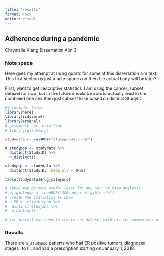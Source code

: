 ```yaml
---
title: "results"
format: docx
editor: visual
---
```


## Adherence during a pandemic

Chrystelle Kiang Dissertation Aim 3

### Note space

Here goes my attempt at using quarto for some of this dissertation aim text. This first section is just a note space and then the actual body will be later?

First, want to get descriptive statistics. I am using the cancer_subset dataset for now, but in the future should be able to actually read in the combined one and then just subset those based on distinct StudyID.

```r
#| include: false
library(here) 
library(tidyverse)
library(arsenal)
# gtsummary not installing 
# library(gtsummary)

studydata <- readRDS("studypopdata.rds")

n_studypop <- studydata %>% 
  distinct(StudyID) %>%
  n_distinct()

studypop <- studydata %>%
  distinct(StudyID, .keep_all = TRUE)

table(studydata$drug_category)

# these may be more useful later for any sort of bias analysis
# eligiblepop <- readRDS("GCRcancer_eligible.rds")
# create the statistics to show 
# n_ER <- eligiblepop %>% 
#  distinct(StudyID) %>%
#  n_distinct()

# for table 1 may need to create new dataset with all the summaries; or just assign name for each?
```

### Results

There are `n_studypop` patients who had ER positive tumors, diagnosed stages I to III, and had a prescription starting on January 1, 2018.
